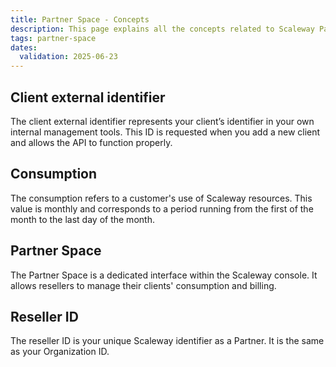 ```yaml
---
title: Partner Space - Concepts
description: This page explains all the concepts related to Scaleway Partner Space
tags: partner-space
dates:
  validation: 2025-06-23
---
```


## Client external identifier

The client external identifier represents your client’s identifier in your own internal management tools. This ID is requested when you add a new client and allows the API to function properly.

## Consumption

The consumption refers to a customer's use of Scaleway resources. This value is monthly and corresponds to a period running from the first of the month to the last day of the month.

## Partner Space

The Partner Space is a dedicated interface within the Scaleway console. It allows resellers to manage their clients' consumption and billing.

## Reseller ID

The reseller ID is your unique Scaleway identifier as a Partner. It is the same as your Organization ID.

